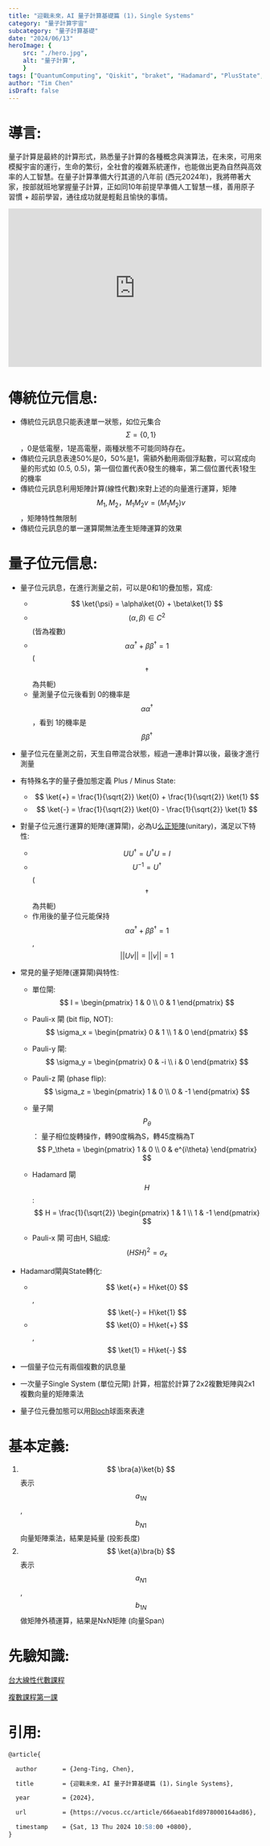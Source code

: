 ```yaml
---
title: "迎戰未來，AI 量子計算基礎篇 (1)，Single Systems"
category: "量子計算宇宙"
subcategory: "量子計算基礎"
date: "2024/06/13"
heroImage: {
    src: "./hero.jpg",
    alt: "量子計算",
    }
tags: ["QuantumComputing", "Qiskit", "braket", "Hadamard", "PlusState", "MinusState", "BlochSphere", "AI量子計算", "量子計算基礎", "3C"]
author: "Tim Chen"
isDraft: false
---
```

# 導言:
量子計算是最終的計算形式，熟悉量子計算的各種概念與演算法，在未來，可用來模擬宇宙的運行，生命的繁衍，全社會的複雜系統運作，也能做出更為自然與高效率的人工智慧。在量子計算準備大行其道的八年前 (西元2024年)，我將帶著大家，按部就班地掌握量子計算，正如同10年前提早準備人工智慧一樣，善用原子習慣 + 超前學習，通往成功就是輕鬆且愉快的事情。

<p align="center"><iframe width="100%" height="315" src="https://www.youtube.com/embed/3-c4xJa7Flk?si=MaKwRUuK01_ebU-u" frameborder="0" allow="accelerometer; autoplay; clipboard-write; encrypted-media; gyroscope; picture-in-picture" allowfullscreen></iframe></p>

# 傳統位元信息:
- 傳統位元訊息只能表達單一狀態，如位元集合 $$ \Sigma = \{0, 1\} $$ ，0是低電壓，1是高電壓，兩種狀態不可能同時存在。
- 傳統位元訊息表達50%是0，50%是1，需額外動用兩個浮點數，可以寫成向量的形式如 (0.5, 0.5)，第一個位置代表0發生的機率，第二個位置代表1發生的機率
- 傳統位元訊息利用矩陣計算(線性代數)來對上述的向量進行運算，矩陣$$ M_{1},M_{2}，M_{1}M_{2}v = (M_{1}M_{2})v $$，矩陣特性無限制
- 傳統位元訊息的單一運算閘無法產生矩陣運算的效果

# 量子位元信息:
- 量子位元訊息，在進行測量之前，可以是0和1的疊加態，寫成:
  - $$ \ket{\psi} = \alpha\ket{0} + \beta\ket{1} $$
  - $$ (\alpha, \beta) \in C^{2} $$(皆為複數)
  - $$ \alpha\alpha^{\dagger} + \beta\beta^{\dagger} = 1 $$ ($$ \dagger $$ 為共軛)
  - 量測量子位元後看到 0的機率是 $$ \alpha\alpha^{\dagger} $$，看到 1的機率是 $$ \beta\beta^{\dagger} $$

- 量子位元在量測之前，天生自帶混合狀態，經過一連串計算以後，最後才進行測量
- 有特殊名字的量子疊加態定義 Plus / Minus State:
  - $$ \ket{+} = \frac{1}{\sqrt{2}} \ket{0} + \frac{1}{\sqrt{2}} \ket{1} $$
  - $$ \ket{-} = \frac{1}{\sqrt{2}} \ket{0} - \frac{1}{\sqrt{2}} \ket{1} $$

- 對量子位元進行運算的矩陣(運算閘)，必為U[么正矩陣](https://en.wikipedia.org/wiki/Unitary_matrix)(unitary)，滿足以下特性:
  - $$ UU^{\dagger} = U^{\dagger}U = I $$
  - $$ U^{-1} = U^{\dagger} $$ ($$ \dagger $$ 為共軛)
  - 作用後的量子位元能保持​ $$ \alpha\alpha^{\dagger} + \beta\beta^{\dagger} = 1 $$, $$ ||Uv|| = ||v|| = 1 $$

- 常見的量子矩陣(運算閘)與特性:
    - 單位閘:
    $$ I = 
    \begin{pmatrix}
    1 & 0 \\
    0 & 1
    \end{pmatrix}
    $$

    - Pauli-x 閘 (bit flip, NOT): 
    $$ \sigma_x = 
    \begin{pmatrix}
    0 & 1 \\
    1 & 0
    \end{pmatrix}
    $$

    - Pauli-y 閘:
    $$ \sigma_y = 
    \begin{pmatrix}
    0 & -i \\
    i & 0
    \end{pmatrix}
    $$

    - Pauli-z 閘 (phase flip):
    $$ \sigma_z = 
    \begin{pmatrix}
    1 & 0 \\
    0 & -1
    \end{pmatrix}
    $$

    - 量子閘 $$ P_\theta $$：
    量子相位旋轉操作，轉90度稱為S，轉45度稱為T​
    $$ P_\theta = 
    \begin{pmatrix}
    1 & 0 \\
    0 & e^{i\theta}
    \end{pmatrix}
    $$

    - Hadamard 閘 $$ H $$:
    $$
    H = 
    \frac{1}{\sqrt{2}} 
    \begin{pmatrix}
    1 & 1 \\
    1 & -1
    \end{pmatrix}
    $$

    - Pauli-x 閘 可由H, S組成:
    $$  
    (HSH)^{2} = \sigma_x
    $$
- Hadamard閘與State轉化:
  - $$ \ket{+} = H\ket{0} $$, $$ \ket{-} = H\ket{1} $$
  - $$ \ket{0} = H\ket{+} $$, $$ \ket{1} = H\ket{-} $$
- 一個量子位元有兩個複數的訊息量
- 一次量子Single System (單位元閘) 計算，相當於計算了2x2複數矩陣與2x1複數向量的矩陣乘法
- 量子位元疊加態可以用[Bloch](https://en.wikipedia.org/wiki/Bloch_sphere)球面來表達

# 基本定義:
1. $$ \bra{a}\ket{b} $$ 表示 $$ a_{1N} $$, $$ b_{N1} $$ 向量矩陣乘法，結果是純量 (投影長度)
2. $$ \ket{a}\bra{b} $$ 表示 $$ a_{N1} $$, $$ b_{1N} $$ 做矩陣外積運算，結果是NxN矩陣 (向量Span)

# 先驗知識:
[台大線性代數課程](https://ocw.aca.ntu.edu.tw/ntu-ocw/ocw/cou/102S207)

[複數課程第一課](https://ocw.nthu.edu.tw/ocw/index.php?page=chapter&cid=289&chid=6153)

# 引用:
```markdown
@article{

  author       = {Jeng-Ting, Chen},

  title        = {迎戰未來，AI 量子計算基礎篇 (1)，Single Systems},  

  year         = {2024},

  url          = {https://vocus.cc/article/666aeab1fd8978000164ad86},  

  timestamp    = {Sat, 13 Thu 2024 10:58:00 +0800},
}
```